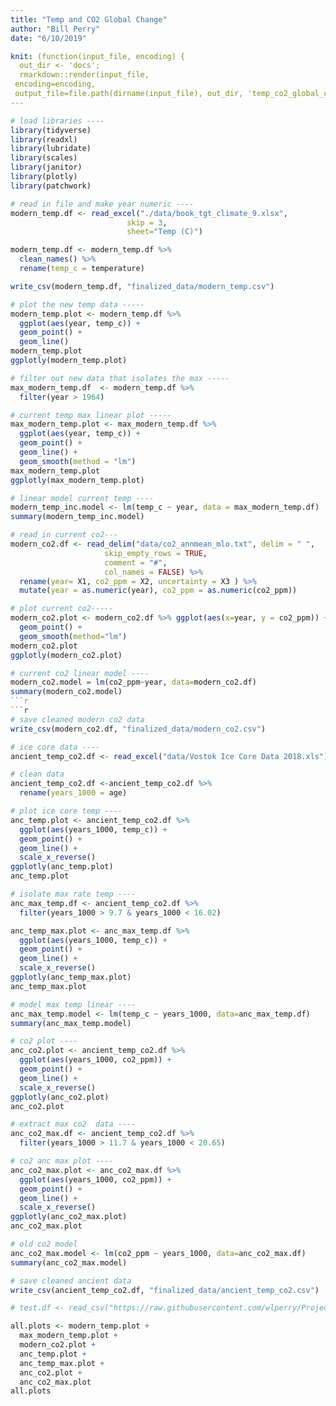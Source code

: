 ```yaml
---
title: "Temp and CO2 Global Change"
author: "Bill Perry"
date: "6/10/2019"

knit: (function(input_file, encoding) {
  out_dir <- 'docs';
  rmarkdown::render(input_file,
 encoding=encoding,
 output_file=file.path(dirname(input_file), out_dir, 'temp_co2_global_change.html'))})
---
```



```r
# load libraries ----
library(tidyverse)
library(readxl)
library(lubridate)
library(scales)
library(janitor)
library(plotly)
library(patchwork)
```

```r
# read in file and make year numeric ----
modern_temp.df <- read_excel("./data/book_tgt_climate_9.xlsx", 
                          skip = 3,
                          sheet="Temp (C)") 
```

```r
modern_temp.df <- modern_temp.df %>%
  clean_names() %>%
  rename(temp_c = temperature) 
```



```r
write_csv(modern_temp.df, "finalized_data/modern_temp.csv")
```

```r
# plot the new temp data -----
modern_temp.plot <- modern_temp.df %>%
  ggplot(aes(year, temp_c)) + 
  geom_point() +
  geom_line()
modern_temp.plot
ggplotly(modern_temp.plot)
```

```r
# filter out new data that isolates the max -----
max_modern_temp.df  <- modern_temp.df %>%
  filter(year > 1964)
```

```r
# current temp max linear plot -----
max_modern_temp.plot <- max_modern_temp.df %>%
  ggplot(aes(year, temp_c)) + 
  geom_point() +
  geom_line() + 
  geom_smooth(method = "lm")
max_modern_temp.plot
ggplotly(max_modern_temp.plot)
```

```r
# linear model current temp ----
modern_temp_inc.model <- lm(temp_c ~ year, data = max_modern_temp.df)
summary(modern_temp_inc.model)
```

```r
# read in current co2---
modern_co2.df <- read_delim("data/co2_annmean_mlo.txt", delim = " ",
                     skip_empty_rows = TRUE, 
                     comment = "#",
                     col_names = FALSE) %>%
  rename(year= X1, co2_ppm = X2, uncertainty = X3 ) %>%
  mutate(year = as.numeric(year), co2_ppm = as.numeric(co2_ppm))
```

```r
# plot current co2-----
modern_co2.plot <- modern_co2.df %>% ggplot(aes(x=year, y = co2_ppm)) + 
  geom_point() + 
  geom_smooth(method="lm")
modern_co2.plot
ggplotly(modern_co2.plot)
```


```r
# current co2 linear model ---- 
modern_co2.model = lm(co2_ppm~year, data=modern_co2.df)
summary(modern_co2.model)
```r

```r
# save cleaned modern co2 data 
write_csv(modern_co2.df, "finalized_data/modern_co2.csv")
```

```r
# ice core data ----
ancient_temp_co2.df <- read_excel("data/Vostok Ice Core Data 2018.xls") 
```

```r
# clean data
ancient_temp_co2.df <-ancient_temp_co2.df %>%
  rename(years_1000 = age)
```

```r
# plot ice core temp ----
anc_temp.plot <- ancient_temp_co2.df %>% 
  ggplot(aes(years_1000, temp_c)) +
  geom_point() + 
  geom_line() + 
  scale_x_reverse()
ggplotly(anc_temp.plot)
anc_temp.plot
```

```r
# isolate max rate temp ----
anc_max_temp.df <- ancient_temp_co2.df %>%
  filter(years_1000 > 9.7 & years_1000 < 16.02)
```

```r
anc_temp_max.plot <- anc_max_temp.df %>% 
  ggplot(aes(years_1000, temp_c)) +
  geom_point() + 
  geom_line() + 
  scale_x_reverse()
ggplotly(anc_temp_max.plot)
anc_temp_max.plot
```

```r
# model max temp linear ----
anc_max_temp.model <- lm(temp_c ~ years_1000, data=anc_max_temp.df)
summary(anc_max_temp.model)
```

```r
# co2 plot ----
anc_co2.plot <- ancient_temp_co2.df %>% 
  ggplot(aes(years_1000, co2_ppm)) +
  geom_point() + 
  geom_line() + 
  scale_x_reverse()
ggplotly(anc_co2.plot)
anc_co2.plot
```

```r
# extract max co2  data ----
anc_co2_max.df <- ancient_temp_co2.df %>%
  filter(years_1000 > 11.7 & years_1000 < 20.65)
```

```r
# co2 anc max plot ----
anc_co2_max.plot <- anc_co2_max.df %>% 
  ggplot(aes(years_1000, co2_ppm)) +
  geom_point() + 
  geom_line() + 
  scale_x_reverse()
ggplotly(anc_co2_max.plot)
anc_co2_max.plot
```

```r
# old co2 model
anc_co2_max.model <- lm(co2_ppm ~ years_1000, data=anc_co2_max.df)
summary(anc_co2_max.model)
```

```r
# save cleaned ancient data 
write_csv(ancient_temp_co2.df, "finalized_data/ancient_temp_co2.csv")
```

```r
# test.df <- read_csv("https://raw.githubusercontent.com/wlperry/Project_Eddie/master/finalized_data/avg_temp.csv")
```

```r
all.plots <- modern_temp.plot + 
  max_modern_temp.plot +
  modern_co2.plot + 
  anc_temp.plot +
  anc_temp_max.plot +
  anc_co2.plot + 
  anc_co2_max.plot
all.plots
```

  